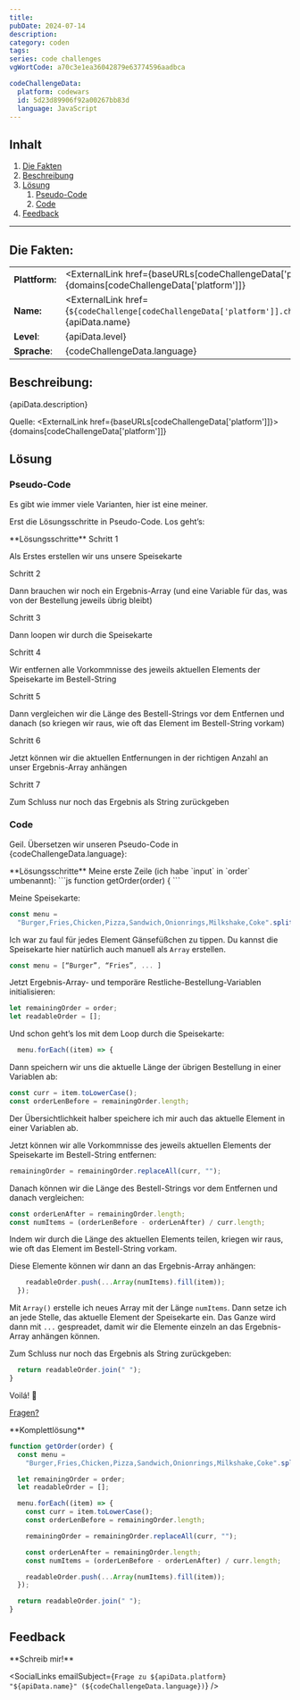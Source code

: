 ---
title:
pubDate: 2024-07-14
description:
category: coden
tags:
series: code challenges
vgWortCode: a70c3e1ea36042879e63774596aadbca

codeChallengeData:
  platform: codewars
  id: 5d23d89906f92a00267bb83d
  language: JavaScript
---

## Inhalt

1. [Die Fakten](#)
1. [Beschreibung](#)
1. [Lösung](#)
   1. [Pseudo-Code](#)
   1. [Code](#)
1. [Feedback](#)

---

## Die Fakten:

|                |                                                                                                                                            |
| -------------- | ------------------------------------------------------------------------------------------------------------------------------------------ |
| **Plattform:** | <ExternalLink href={baseURLs[codeChallengeData['platform']]}>{domains[codeChallengeData['platform']]}</ExternalLink>                       |
| **Name:**      | <ExternalLink href={`${codeChallenge[codeChallengeData['platform']].challenge.url}/${codeChallengeData.id}`}>{apiData.name}</ExternalLink> |
| **Level**:     | {apiData.level}                                                                                                                            |
| **Sprache**:   | {codeChallengeData.language}                                                                                                               |

## Beschreibung:

<FetchedMarkdown>{apiData.description}</FetchedMarkdown>

Quelle: <ExternalLink href={baseURLs[codeChallengeData['platform']]}>{domains[codeChallengeData['platform']]}</ExternalLink>

## Lösung

### Pseudo-Code

Es gibt wie immer viele Varianten, hier ist eine meiner.

Erst die Lösungsschritte in Pseudo-Code. Los geht’s:

<Accordion>
**Lösungsschritte**

<Accordion>
Schritt 1

Als Erstes erstellen wir uns unsere Speisekarte

</Accordion>

<Accordion>
Schritt 2

Dann brauchen wir noch ein Ergebnis-Array (und eine Variable für das, was von der Bestellung jeweils übrig bleibt)

</Accordion>

<Accordion>
Schritt 3

Dann loopen wir durch die Speisekarte

</Accordion>

<Accordion>
Schritt 4

Wir entfernen alle Vorkommnisse des jeweils aktuellen Elements der Speisekarte im Bestell-String

</Accordion>

<Accordion>
Schritt 5

Dann vergleichen wir die Länge des Bestell-Strings vor dem Entfernen und danach (so kriegen wir raus, wie oft das Element im Bestell-String vorkam)

</Accordion>

<Accordion>
Schritt 6

Jetzt können wir die aktuellen Entfernungen in der richtigen Anzahl an unser Ergebnis-Array anhängen

</Accordion>

<Accordion>
Schritt 7

Zum Schluss nur noch das Ergebnis als String zurückgeben

</Accordion>

</Accordion>

### Code

Geil. Übersetzen wir unseren Pseudo-Code in {codeChallengeData.language}:

<Accordion>
**Lösungsschritte**

<Accordion>
Meine erste Zeile (ich habe `input` in `order` umbenannt):
```js
function getOrder(order) {
```

</Accordion>
<Accordion>

Meine Speisekarte:

```js
const menu =
  "Burger,Fries,Chicken,Pizza,Sandwich,Onionrings,Milkshake,Coke".split(",");
```

Ich war zu faul für jedes Element Gänsefüßchen zu tippen. Du kannst die Speisekarte hier natürlich auch manuell als `Array` erstellen.

```js
const menu = [“Burger”, “Fries”, ... ]
```

</Accordion>
<Accordion>

Jetzt Ergebnis-Array- und temporäre Restliche-Bestellung-Variablen initialisieren:

```js
let remainingOrder = order;
let readableOrder = [];
```

</Accordion>
<Accordion>

Und schon geht’s los mit dem Loop durch die Speisekarte:

```js
  menu.forEach((item) => {
```

</Accordion>
<Accordion>

Dann speichern wir uns die aktuelle Länge der übrigen Bestellung in einer Variablen ab:

```js
const curr = item.toLowerCase();
const orderLenBefore = remainingOrder.length;
```

Der Übersichtlichkeit halber speichere ich mir auch das aktuelle Element in einer Variablen ab.

</Accordion>
<Accordion>

Jetzt können wir alle Vorkommnisse des jeweils aktuellen Elements der Speisekarte im Bestell-String entfernen:

```js
remainingOrder = remainingOrder.replaceAll(curr, "");
```

</Accordion>
<Accordion>

Danach können wir die Länge des Bestell-Strings vor dem Entfernen und danach vergleichen:

```js
const orderLenAfter = remainingOrder.length;
const numItems = (orderLenBefore - orderLenAfter) / curr.length;
```

Indem wir durch die Länge des aktuellen Elements teilen, kriegen wir raus, wie oft das Element im Bestell-String vorkam.

</Accordion>
<Accordion>

Diese Elemente können wir dann an das Ergebnis-Array anhängen:

```js
    readableOrder.push(...Array(numItems).fill(item));
  });
```

Mit <ExternalLink href={docs.array.array}>`Array()`</ExternalLink> erstelle ich neues Array mit der Länge `numItems`. Dann setze ich an jede Stelle, das aktuelle Element der Speisekarte ein. Das Ganze wird dann mit `...` <ExternalLink href={docs.operators.spread}>gespreadet</ExternalLink>, damit wir die Elemente einzeln an das Ergebnis-Array anhängen können.

</Accordion>
<Accordion>

Zum Schluss nur noch das Ergebnis als String zurückgeben:

```js
  return readableOrder.join(" ");
}
```

</Accordion>
<Accordion>

Voilá! 💪

[Fragen?](#feedback)

</Accordion>
</Accordion>

<Accordion>
**Komplettlösung**

```js
function getOrder(order) {
  const menu =
    "Burger,Fries,Chicken,Pizza,Sandwich,Onionrings,Milkshake,Coke".split(",");

  let remainingOrder = order;
  let readableOrder = [];

  menu.forEach((item) => {
    const curr = item.toLowerCase();
    const orderLenBefore = remainingOrder.length;

    remainingOrder = remainingOrder.replaceAll(curr, "");

    const orderLenAfter = remainingOrder.length;
    const numItems = (orderLenBefore - orderLenAfter) / curr.length;

    readableOrder.push(...Array(numItems).fill(item));
  });

  return readableOrder.join(" ");
}
```

</Accordion>

## Feedback

<Accordion>
**Schreib mir!**

<SocialLinks
  emailSubject={`Frage zu ${apiData.platform} "${apiData.name}" (${codeChallengeData.language})`}
/>

</Accordion>
